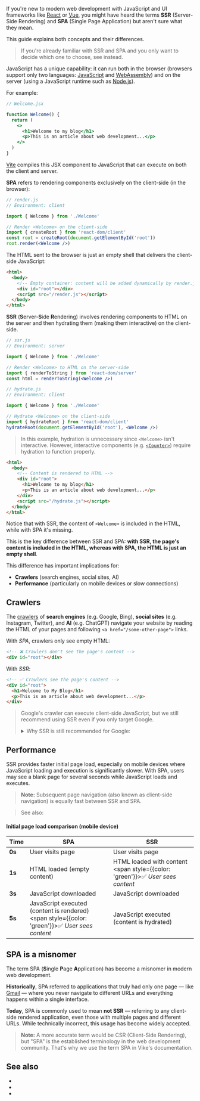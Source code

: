 
If you're new to modern web development with JavaScript and UI frameworks like [React](https://react.dev) or [Vue](https://vuejs.org), you might have heard the terms **SSR** (Server-Side Rendering) and **SPA** (Single Page Application) but aren't sure what they mean.

This guide explains both concepts and their differences.

> If you're already familiar with SSR and SPA and you only want to decide which one to choose, see <Link href="/SSR-vs-SPA" /> instead.

JavaScript has a unique capability: it can run both in the browser (browsers support only two languages: [JavaScript](https://en.wikipedia.org/wiki/JavaScript) and [WebAssembly](https://webassembly.org)) and on the server (using a JavaScript runtime such as [Node.js](https://nodejs.org)).

For example:

```jsx
// Welcome.jsx

function Welcome() {
  return (
    <>
      <h1>Welcome to my blog</h1>
      <p>This is an article about web development...</p>
    </>
  )
}
```

[Vite](https://vite.dev) compiles this JSX component to JavaScript that can execute on both the client and server.

**SPA** refers to rendering components exclusively on the client-side (in the browser):

```jsx
// render.js
// Environment: client

import { Welcome } from './Welcome'

// Render <Welcome> on the client-side
import { createRoot } from 'react-dom/client'
const root = createRoot(document.getElementById('root'))
root.render(<Welcome />)
```

The HTML sent to the browser is just an empty shell that delivers the client-side JavaScript:

```html
<html>
  <body>
    <!-- Empty container: content will be added dynamically by render.js -->
    <div id="root"></div>
    <script src="/render.js"></script>
  </body>
</html>
```

**SSR** (**S**erver-**S**ide **R**endering) involves rendering components to HTML on the server and then <Link href="/hydration">hydrating</Link> them (making them interactive) on the client-side.

```jsx
// ssr.js
// Environment: server

import { Welcome } from './Welcome'

// Render <Welcome> to HTML on the server-side
import { renderToString } from 'react-dom/server'
const html = renderToString(<Welcome />)
```

```jsx
// hydrate.js
// Environment: client

import { Welcome } from './Welcome'

// Hydrate <Welcome> on the client-side
import { hydrateRoot } from 'react-dom/client'
hydrateRoot(document.getElementById('root'), <Welcome />)
```

> In this example, hydration is unnecessary since `<Welcome>` isn't interactive. However, interactive components (e.g. [`<Counter>`](https://gist.github.com/brillout/16ee742e9c58536a620441c76a713173)) require hydration to function properly.

```html
<html>
  <body>
    <!-- Content is rendered to HTML -->
    <div id="root">
      <h1>Welcome to my blog</h1>
      <p>This is an article about web development...</p>
    </div>
    <script src="/hydrate.js"></script>
  </body>
</html>
```

Notice that with SSR, the content of `<Welcome>` is included in the HTML, while with SPA it's missing.

This is the key difference between SSR and SPA: **with SSR, the page's content is included in the HTML, whereas with SPA, the HTML is just an empty shell**.

This difference has important implications for:
- **Crawlers** (search engines, social sites, AI)
- **Performance** (particularly on mobile devices or slow connections)


## Crawlers

The [crawlers](https://en.wikipedia.org/wiki/Web_crawler) of **search engines** (e.g. Google, Bing), **social sites** (e.g. Instagram, Twitter), and **AI** (e.g. ChatGPT) navigate your website by reading the HTML of your pages and following `<a href="/some-other-page">` links.

With *SPA*, crawlers only see empty HTML:

```html
<!-- ❌ Crawlers don't see the page's content -->
<div id="root"></div>
```

With *SSR*:

```html
<!-- ✅ Crawlers see the page's content -->
<div id="root">
  <h1>Welcome to My Blog</h1>
  <p>This is an article about web development...</p>
</div>
```

> Google's crawler can execute client-side JavaScript, but we still recommend using SSR even if you only target Google.
>
> <details>
> <summary>Why SSR is still recommended for Google:</summary>
>
> Google's crawler is unique because it can execute client-side JavaScript. This means Google can index the content of SPA apps, but there are several limitations:
>
> - **Unreliable execution**: JavaScript execution may fail or time out.
> - **Delayed indexing**: Google processes JavaScript content in a second wave, which can delay indexing.
> - **Performance impact**: Heavy JavaScript can cause crawling issues.
> - **Future uncertainty**: Google may discontinue JavaScript execution as SSR has become ubiquitous (Google started JavaScript execution at a time when SSR wasn't as widespread as it is today).
>
> For these reasons, SSR remains the recommended approach even if you only target Google.
> </details>


## Performance

SSR provides faster initial page load, especially on mobile devices where JavaScript loading and execution is significantly slower. With SPA, users may see a blank page for several seconds while JavaScript loads and executes.

> **Note:** Subsequent page navigation (also known as <Link href="/client-routing">client-side navigation</Link>) is equally fast between SSR and SPA.

> See also: <Link href="/SSR-vs-SPA" />

#### Initial page load comparison (mobile device)

| Time | SPA | SSR |
|------|-----|-----|
| **0s** | User visits page | User visits page |
| **1s** | HTML loaded (empty content) | HTML loaded with content<br/><span style={{color: 'green'}}>✅ *User sees content*</span> |
| **3s** | JavaScript downloaded | JavaScript downloaded |
| **5s** | JavaScript executed (content is rendered)<br/><span style={{color: 'green'}}>✅ *User sees content*</span> | JavaScript executed (content is hydrated) |


## SPA is a misnomer

The term SPA (**S**ingle **P**age **A**pplication) has become a misnomer in modern web development.

**Historically**, SPA referred to applications that truly had only one page — like [Gmail](https://thehistoryoftheweb.com/what-does-ajax-even-stand-for/) — where you never navigate to different URLs and everything happens within a single interface.

**Today**, SPA is commonly used to mean **not SSR** — referring to any client-side rendered application, even those with multiple pages and different URLs. While technically incorrect, this usage has become widely accepted.

> **Note:** A more accurate term would be CSR (Client-Side Rendering), but "SPA" is the established terminology in the web development community. That's why we use the term SPA in Vike's documentation.


## See also

- <Link href="/SSR-vs-SPA" />
- <Link href="/hydration" />
- <Link href="/ssr" />
